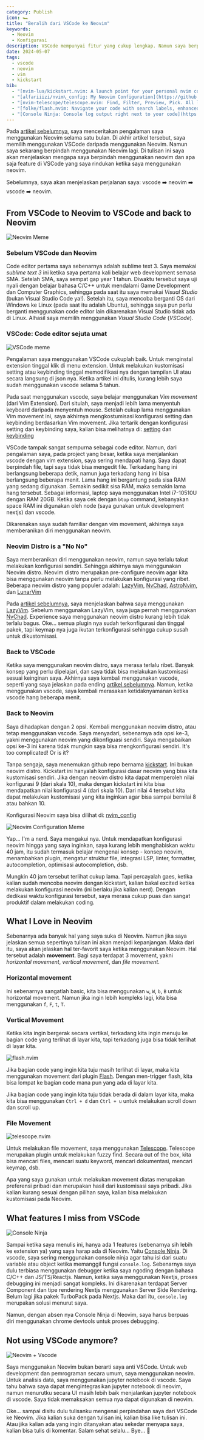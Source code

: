 ```yaml
---
category: Publish
icon: 🏎️
title: "Beralih dari VSCode ke Neovim"
keywords:
  - Neovim
  - Konfigurasi
description: VSCode mempunyai fitur yang cukup lengkap. Namun saya berpindah menggunakan Neovim. Pada tulisan ini saya akan menjelaskan mengapa saya berpindah dari VSCode ke Neovim dan apa saja fitur VSCode yang saya harap ada di Neovim.
date: 2024-05-07
tags:
  - vscode
  - neovim
  - vim
  - kickstart
bib:
  - "[nvim-lua/kickstart.nvim: A launch point for your personal nvim configuration](https://github.com/nvim-lua/kickstart.nvim)"
  - "[alfariiizi/nvim\_config: My Neovim Configuration](https://github.com/alfariiizi/nvim_config)"
  - "[nvim-telescope/telescope.nvim: Find, Filter, Preview, Pick. All lua, all the time.](https://github.com/nvim-telescope/telescope.nvim)"
  - "[folke/flash.nvim: Navigate your code with search labels, enhanced character motions and Treesitter integration](https://github.com/folke/flash.nvim)"
  - "[Console Ninja: Console log output right next to your code](https://console-ninja.com/)"
---
```


Pada [artikel sebelumnya](https://alfarizi.vercel.app/blog/apakah-neovim-benar-benar-lebih-baik-daripada-vscode), saya menceritakan pengalaman saya menggunakan Neovim selama satu bulan. Di akhir artikel tersebut, saya memilih menggunakan VSCode daripada menggunakan Neovim. Namun saya sekarang berpindah menggunakan Neovim lagi. Di tulisan ini saya akan menjelaskan mengapa saya berpindah menggunakan neovim dan apa saja feature di VSCode yang saya rindukan ketika saya menggunakan neovim.

Sebelumnya, saya akan menjelaskan perjalanan saya: vscode ➡️ neovim ➡️ vscode ➡️ neovim.

## From VSCode to Neovim to VSCode and back to Neovim

<Image
  src="https://pbs.twimg.com/media/FYzjRcdWYAAuS6-.png"
  alt="Neovim Meme"
  scale={0.8}
/>


### Sebelum VSCode dan Neovim

Code editor pertama saya sebenarnya adalah sublime text 3. Saya memakai _sublime text 3_ ini ketika saya pertama kali belajar web development semasa SMA. Setelah SMA, saya sempat gap year 1 tahun. Diwaktu tersebut saya uji nyali dengan belajar bahasa C/C++ untuk mendalami Game Development dan Computer Graphics, sehingga pada saat itu saya memakai _Visual Studio_ (bukan Visual Studio Code ya!). Setelah itu, saya mencoba berganti OS dari Windows ke Linux (pada saat itu adalah Ubuntu), sehingga saya pun perlu berganti menggunakan code editor lain dikarenakan Visual Studio tidak ada di Linux. Alhasil saya memilih menggunakan _Visual Studio Code_ (_VSCode_).

### VSCode: Code editor sejuta umat

<Image
  src="https://i.redd.it/w7k2w1wk4yq61.png"
  alt="VSCode meme"
  scale={0.5}
/>

Pengalaman saya menggunakan VSCode cukuplah baik. Untuk menginstal extension tinggal klik di menu extension. Untuk melakukan kustomisasi setting atau keybinding tinggal memodifikasi nya dengan tampilan UI atau secara langsung di json nya. Ketika artikel ini ditulis, kurang lebih saya sudah menggunakan vscode selama 5 tahun.

Pada saat menggunakan vscode, saya belajar menggunakan _Vim movement_ (dari Vim Extension). Dari situlah, saya menjadi lebih lama menyentuh keyboard daripada menyentuh mouse. Setelah cukup lama menggunakan Vim movement ini, saya akhirnya mengkostumisasi konfigurasi setting dan keybinding berdasarkan Vim movement. Jika tertarik dengan konfigurasi setting dan keybinding saya, kalian bisa melihatnya di: [setting](https://github.com/alfariiizi/dotfiles/blob/main/dot_config/private_Code/User/settings.json) dan [keybinding](https://github.com/alfariiizi/dotfiles/blob/main/dot_config/private_Code/User/keybindings.json)

VSCode tampak sangat sempurna sebagai code editor. Namun, dari pengalaman saya, pada project yang besar, ketika saya menjalankan vscode dengan vim extension, saya sering mendapati hang. Saya dapat berpindah file, tapi saya tidak bisa mengedit file. Terkadang hang ini berlangsung beberapa detik, namun juga terkadang hang ini bisa berlangsung beberapa menit. Lama hang ini bergantung pada sisa RAM yang sedang digunakan. Semakin sedikit sisa RAM, maka semakin lama hang tersebut. Sebagai informasi, laptop saya menggunakan Intel i7-10510U dengan RAM 20GB. Ketika saya cek dengan `btop` command, kebanyakan space RAM ini digunakan oleh node (saya gunakan untuk development nextjs) dan vscode.

Dikarenakan saya sudah familiar dengan vim movement, akhirnya saya memberanikan diri menggunakan neovim.

### Neovim Distro is a "No No"

Saya memberanikan diri menggunakan neovim, namun saya terlalu takut melakukan konfigurasi sendiri. Sehingga akhirnya saya menggunakan Neovim distro. Neovim distro merupakan pre-configure neovim agar kita bisa menggunakan neovim tanpa perlu melakukan konfigurasi yang ribet. Beberapa neovim distro yang populer adalah: [LazyVim](https://www.lazyvim.org/), [NvChad](https://nvchad.com/), [AstroNvim](https://astronvim.com/), dan [LunarVim](https://www.lunarvim.org/)

Pada [artikel sebelumnya](https://alfarizi.vercel.app/blog/apakah-neovim-benar-benar-lebih-baik-daripada-vscode), saya menjelaskan bahwa saya menggunakan [LazyVim](https://www.lazyvim.org/). Sebelum menggunakan LazyVim, saya juga pernah menggunakan [NvChad](https://nvchad.com/). Experience saya menggunakan neovim distro kurang lebih tidak terlalu bagus. Oke... semua plugin nya sudah terkonfigurasi dan tinggal pakek, tapi keymap nya juga ikutan terkonfigurasi sehingga cukup susah untuk dikustomisasi.

### Back to VSCode

Ketika saya menggunakan neovim distro, saya merasa terlalu ribet. Banyak konsep yang perlu dipelajari, dan saya tidak bisa melakukan kustomisasi sesuai keinginan saya. Akhirnya saya kembali menggunakan vscode, seperti yang saya jelaskan pada ending [artikel sebelumnya](https://alfarizi.vercel.app/blog/apakah-neovim-benar-benar-lebih-baik-daripada-vscode). Namun, ketika menggunakan vscode, saya kembali merasakan ketidaknyamanan ketika vscode hang beberapa menit.

### Back to Neovim

Saya dihadapkan dengan 2 opsi. Kembali menggunakan neovim distro, atau tetap menggunakan vscode. Saya menyadari, sebenarnya ada opsi ke-3, yakni menggunakan neovim yang dikonfiguasi sendiri. Saya mengabaikan opsi ke-3 ini karena tidak mungkin saya bisa mengkonfigurasi sendiri. It's too complicated! Or is it?

Tanpa sengaja, saya menemukan github repo bernama [kickstart](https://github.com/nvim-lua/kickstart.nvim). Ini bukan neovim distro. Kickstart ini hanyalah konfigurasi dasar neovim yang bisa kita kustomisasi sendiri. Jika dengan neovim distro kita dapat memperoleh nilai konfigurasi 9 (dari skala 10), maka dengan kickstart ini kita bisa mendapatkan nilai konfigurasi 4 (dari skala 10). Dari nilai 4 tersebut kita dapat melakukan kustomisasi yang kita inginkan agar bisa sampai bernilai 8 atau bahkan 10.

Konfigurasi Neovim saya bisa dilihat di: [nvim_config](https://github.com/alfariiizi/nvim_config)

<Image
  src="https://i.redd.it/in0sqjbb9zr71.jpg"
  alt="Neovim Configuration Meme"
  scale={0.25}
/>

Yap... I'm a nerd. Saya mengakui nya. Untuk mendapatkan konfigurasi neovim hingga yang saya inginkan, saya kurang lebih menghabiskan waktu 40 jam, itu sudah termasuk belajar mengenai konsep - konsep neovim, menambahkan plugin, mengatur struktur file, integrasi LSP, linter, formatter, autocompletion, optimisasi autocompletion, dsb.

Mungkin 40 jam tersebut terlihat cukup lama. Tapi percayalah gaes, ketika kalian sudah mencoba neovim dengan kickstart, kalian bakal excited ketika melakukan konfigurasi neovim (ini berlaku jika kalian nerd). Dengan dedikasi waktu konfigurasi tersebut, saya merasa cukup puas dan sangat produktif dalam melakukan coding.

## What I Love in Neovim

Sebenarnya ada banyak hal yang saya suka di Neovim. Namun jika saya jelaskan semua sepertinya tulisan ini akan menjadi kepanjangan. Maka dari itu, saya akan jelaskan hal ter-favorit saya ketika menggunakan Neovim. Hal tersebut adalah **movement**. Bagi saya terdapat 3 movement, yakni _horizontal movement_, _vertical movement_, dan _file movement_.

### Horizontal movement

Ini sebenarnya sangatlah basic, kita bisa menggunakan `w`, `W`, `b`, `B` untuk horizontal movement. Namun jika ingin lebih kompleks lagi, kita bisa menggunakan `f`, `F`, `t`, `T`.

### Vertical Movement

Ketika kita ingin bergerak secara vertikal, terkadang kita ingin menuju ke bagian code yang terlihat di layar kita, tapi terkadang juga bisa tidak terlihat di layar kita.

<Image
  src="flash-nvim.gif"
  alt="flash.nvim"
  scale={1}
/>

Jika bagian code yang ingin kita tuju masih terlihat di layar, maka kita menggunakan movement dari plugin [Flash](https://github.com/folke/flash.nvim). Dengan men-trigger flash, kita bisa lompat ke bagian code mana pun yang ada di layar kita.

Jika bagian code yang ingin kita tuju tidak berada di dalam layar kita, maka kita bisa menggunakan `Ctrl + d` dan `Ctrl + u` untuk melakukan scroll down dan scroll up.

### File Movement

<Image
  src="find-files-telescope.gif"
  alt="telescope.nvim"
  scale={1}
/>

Untuk melakukan file movement, saya menggunakan [Telescope](https://github.com/nvim-telescope/telescope.nvim). Telescope merupakan plugin untuk melakukan fuzzy find. Secara out of the box, kita bisa mencari files, mencari suatu keyword, mencari dokumentasi, mencari keymap, dsb.

<Callout title="Preferensi Pribadi" status="note">
  Apa yang saya gunakan untuk melakukan movement diatas merupakan preferensi pribadi dan merupakan hasil dari kustomisasi saya pribadi. Jika kalian kurang sesuai dengan pilihan saya, kalian bisa melakukan kustomisasi pada Neovim.
</Callout>

## What features I miss from VSCode

<Image
  src="https://i.ytimg.com/vi/XR6OaznDwl8/maxresdefault.jpg"
  alt="Console Ninja"
  scale={0.2}
/>

Sampai ketika saya menulis ini, hanya ada 1 features (sebenarnya sih lebih ke extension ya) yang saya harap ada di Neovim. Yaitu [Console Ninja](https://marketplace.visualstudio.com/items?itemName=WallabyJs.console-ninja). Di vscode, saya sering menggunakan console ninja agar tahu isi dari suatu variable atau object ketika memanggil fungsi `console.log`. Sebenarnya saya dulu terbiasa menggunakan debugger ketika saya ngoding dengan bahasa C/C++ dan JS/TS/Reactjs. Namun, ketika saya menggunakan Nextjs, proses debugging ini menjadi sangat kompleks. Ini dikarenakan terdapat Server Component dan tipe rendering Nextjs menggunakan Server Side Rendering. Belum lagi jika pakek TurboPack pada Nextjs. Maka dari itu, `console.log` merupakan solusi menurut saya.

Namun, dengan absen nya Console Ninja di Neovim, saya harus berpuas diri menggunakan chrome devtools untuk proses debugging.

## Not using VSCode anymore?

<Image
  src="https://i.redd.it/f1lqhl6j5lp81.png"
  alt="Neovim + Vscode"
  scale={0.4}
/>

Saya menggunakan Neovim bukan berarti saya anti VSCode. Untuk web development dan pemrograman secara umum, saya menggunakan neovim. Untuk analisis data, saya menggunakan jupyter notebook di vscode. Saya tahu bahwa saya dapat mengintegrasikan jupyter notebook di neovim, namun menurutku secara UI masih lebih baik menjalankan jupyter notebook di vscode. Saya tidak memaksakan semua nya dapat digunakan di neovim.

Oke... sampai disitu dulu tulisanku mengenai perpindahan saya dari VSCode ke Neovim. Jika kalian suka dengan tulisan ini, kalian bisa like tulisan ini. Atau jika kalian ada yang ingin ditanyakan atau sekedar menyapa saya, kalian bisa tulis di komentar. Salam sehat selalu... Bye... 👋

